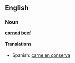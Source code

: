 ==English==
===Noun===
'''[[corned]] [[beef]]'''

====Translations====
*Spanish: [[carne en conserva]]